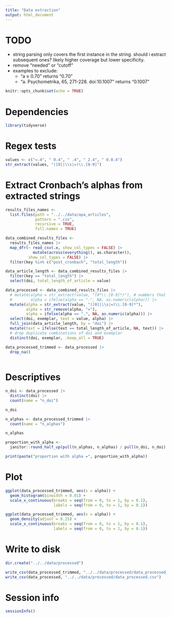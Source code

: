 ```yaml
---
title: "Data extraction"
output: html_document
---
```


# TODO

- string parsing only covers the first instance in the string. should i extract subsequent ones? likely higher coverage but lower specificity.
- remove "needed" or "cutoff"
- examples to exclude: 
  - "a ≥ 0.70" returns "0.70"
  - "a. Psychometrika, 65, 271-228. doi:10.1007" returns "0.1007"

```r
knitr::opts_chunk$set(echo = TRUE)
```

# Dependencies

```r

library(tidyverse)

```

# Regex tests

```r

values <- c("=.4", " 0.4", " .4", " 2.4", " 0.0.4")
str_extract(values, "([0]|\\s|=)\\.[0-9]")

```

# Extract Cronbach's alphas from extracted strings

```r

results_files_names <- 
  list.files(path = "../../data/apa_articles", 
             pattern = ".csv", 
             recursive = TRUE, 
             full.names = TRUE)

data_combined_results_files <- 
  results_files_names |>
  map_dfr(~ read_csv(.x, show_col_types = FALSE) |> 
            mutate(across(everything(), as.character)), 
          show_col_types = FALSE) |>
  filter(key %in% c("post_cronbach", "total_length"))

data_article_length <- data_combined_results_files |>
  filter(key == "total_length") |>
  select(doi, total_length_of_article = value)

data_processed <- data_combined_results_files |>
  # mutate(alpha = str_extract(value, "(0*\\.[0-9]*)"), # numbers that are decimals below 1 with or without leading zero, of arbitrary number of digits after decimal place
  #        alpha = ifelse(alpha == ".", NA, as.numeric(alpha))) |>
  mutate(alpha = str_extract(value, "([0]|\\s|=)\\.[0-9]*"), 
         alpha = str_remove(alpha, "="),
         alpha = ifelse(alpha == ".", NA, as.numeric(alpha))) |>
  select(doi, exemplar, text = value, alpha) |>
  full_join(data_article_length, by = "doi") |>
  mutate(text = ifelse(text == total_length_of_article, NA, text)) |>
  # drop duplicate combinations of doi and exemplar
  distinct(doi, exemplar, .keep_all = TRUE)

data_processed_trimmed <- data_processed |>
  drop_na()
  
```

# Descriptives

```r

n_doi <- data_processed |>
  distinct(doi) |>
  count(name = "n_doi") 

n_doi

n_alphas <- data_processed_trimmed |>
  count(name = "n_alphas")

n_alphas

proportion_with_alpha <- 
  janitor::round_half_up(pull(n_alphas, n_alphas) / pull(n_doi, n_doi), 2)

print(paste("proportion with alpha =", proportion_with_alpha))

```

# Plot

```r

ggplot(data_processed_trimmed, aes(x = alpha)) +
  geom_histogram(binwidth = 0.01) +
  scale_x_continuous(breaks = seq(from = 0, to = 1, by = 0.1),
                     labels = seq(from = 0, to = 1, by = 0.1))

ggplot(data_processed_trimmed, aes(x = alpha)) +
  geom_density(adjust = 0.25) +
  scale_x_continuous(breaks = seq(from = 0, to = 1, by = 0.1),
                     labels = seq(from = 0, to = 1, by = 0.1))

```

# Write to disk

```r

dir.create("../../data/processed")

write_csv(data_processed_trimmed, "../../data/processed/data_processed_trimmed.csv")
write_csv(data_processed, "../../data/processed/data_processed.csv")

```

# Session info

```r

sessionInfo()

```
